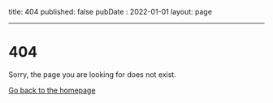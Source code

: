 title: 404
published: false
pubDate : 2022-01-01
layout: page

---

# 404

Sorry, the page you are looking for does not exist.

[Go back to the homepage](/)

